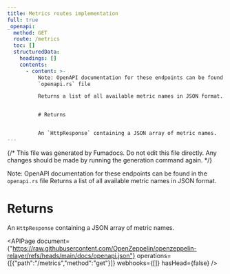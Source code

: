 ```yaml
---
title: Metrics routes implementation
full: true
_openapi:
  method: GET
  route: /metrics
  toc: []
  structuredData:
    headings: []
    contents:
      - content: >-
          Note: OpenAPI documentation for these endpoints can be found in the
          `openapi.rs` file

          Returns a list of all available metric names in JSON format.


          # Returns


          An `HttpResponse` containing a JSON array of metric names.
---
```


{/* This file was generated by Fumadocs. Do not edit this file directly. Any changes should be made by running the generation command again. */}

Note: OpenAPI documentation for these endpoints can be found in the `openapi.rs` file
Returns a list of all available metric names in JSON format.

# Returns

An `HttpResponse` containing a JSON array of metric names.

<APIPage document={"https://raw.githubusercontent.com/OpenZeppelin/openzeppelin-relayer/refs/heads/main/docs/openapi.json"} operations={[{"path":"/metrics","method":"get"}]} webhooks={[]} hasHead={false} />